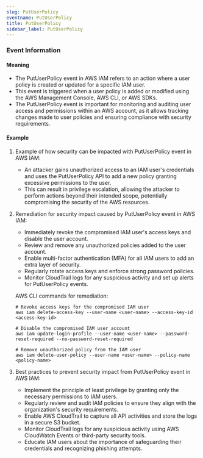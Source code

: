 ```yaml
--- 
slug: PutUserPolicy
eventname: PutUserPolicy
title: PutUserPolicy
sidebar_label: PutUserPolicy
---
```

                       
### Event Information

#### Meaning

- The PutUserPolicy event in AWS IAM refers to an action where a user policy is created or updated for a specific IAM user.
- This event is triggered when a user policy is added or modified using the AWS Management Console, AWS CLI, or AWS SDKs.
- The PutUserPolicy event is important for monitoring and auditing user access and permissions within an AWS account, as it allows tracking changes made to user policies and ensuring compliance with security requirements.

#### Example

1. Example of how security can be impacted with PutUserPolicy event in AWS IAM:
   - An attacker gains unauthorized access to an IAM user's credentials and uses the PutUserPolicy API to add a new policy granting excessive permissions to the user.
   - This can result in privilege escalation, allowing the attacker to perform actions beyond their intended scope, potentially compromising the security of the AWS resources.

2. Remediation for security impact caused by PutUserPolicy event in AWS IAM:
   - Immediately revoke the compromised IAM user's access keys and disable the user account.
   - Review and remove any unauthorized policies added to the user account.
   - Enable multi-factor authentication (MFA) for all IAM users to add an extra layer of security.
   - Regularly rotate access keys and enforce strong password policies.
   - Monitor CloudTrail logs for any suspicious activity and set up alerts for PutUserPolicy events.

   AWS CLI commands for remediation:
   ```
   # Revoke access keys for the compromised IAM user
   aws iam delete-access-key --user-name <user-name> --access-key-id <access-key-id>

   # Disable the compromised IAM user account
   aws iam update-login-profile --user-name <user-name> --password-reset-required --no-password-reset-required

   # Remove unauthorized policy from the IAM user
   aws iam delete-user-policy --user-name <user-name> --policy-name <policy-name>
   ```

3. Best practices to prevent security impact from PutUserPolicy event in AWS IAM:
   - Implement the principle of least privilege by granting only the necessary permissions to IAM users.
   - Regularly review and audit IAM policies to ensure they align with the organization's security requirements.
   - Enable AWS CloudTrail to capture all API activities and store the logs in a secure S3 bucket.
   - Monitor CloudTrail logs for any suspicious activity using AWS CloudWatch Events or third-party security tools.
   - Educate IAM users about the importance of safeguarding their credentials and recognizing phishing attempts.


 